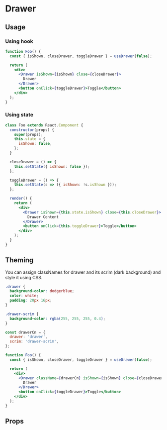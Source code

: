 

# Drawer

<Meta title="App Components/Drawer" component={Drawer} />

## Usage

### Using hook

```jsx
function Foo() {
  const { isShown, closeDrawer, toggleDrawer } = useDrawer(false);

  return (
    <div>
      <Drawer isShown={isShown} close={closeDrawer}>
        Drawer
      </Drawer>
      <button onClick={toggleDrawer}>Toggle</button>
    </div>
  );
}
```

### Using state

```jsx
class Foo extends React.Component {
  constructor(props) {
    super(props);
    this.state = {
      isShown: false,
    };
  }

  closeDrawer = () => {
    this.setState({ isShown: false });
  };

  toggleDrawer = () => {
    this.setState(s => ({ isShown: !s.isShown }));
  };

  render() {
    return (
      <div>
        <Drawer isShown={this.state.isShown} close={this.closeDrawer}>
          Drawer Content
        </Drawer>
        <button onClick={this.toggleDrawer}>Toggle</button>
      </div>
    );
  }
}
```

## Theming

You can assign classNames for drawer and its scrim (dark background) and style it using CSS.

```css
.drawer {
  background-color: dodgerblue;
  color: white;
  padding: 20px 16px;
}

.drawer-scrim {
  background-color: rgba(255, 255, 255, 0.4);
}
```

```jsx
const drawerCn = {
  drawer: 'drawer',
  scrim: 'drawer-scrim',
};

function Foo() {
  const { isShown, closeDrawer, toggleDrawer } = useDrawer(false);

  return (
    <div>
      <Drawer className={drawerCn} isShown={isShown} close={closeDrawer}>
        Drawer
      </Drawer>
      <button onClick={toggleDrawer}>Toggle</button>
    </div>
  );
}
```

## Props

<ArgsTable of={Drawer} />

